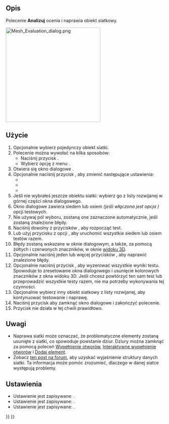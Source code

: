 <languages/>

{{Docnav/pl
|[[Mesh_RemeshGmsh/pl|Ulepsz przez Gmsh]]
|[[Mesh_EvaluateFacet/pl|Informacje o powierzchni]]
|[[Mesh_Workbench/pl|środowisko pracy Siatka]]
|IconL=Mesh_RemeshGmsh.svg
|IconR=Mesh_EvaluateFacet.svg
|IconC=Workbench_Mesh.svg
}}

{{GuiCommand/pl
|Name=Mesh Evaluation
|Name/pl=Siatka: Analiza
|MenuLocation=Siatki → Analizuj → Oceń i napraw siatkę ...
|Workbenches=[[Mesh_Workbench/pl|Siatka]]
}}

<span id="Description"></span>
==Opis==

Polecenie '''Analizuj''' ocenia i naprawia obiekt siatkowy.

[[Image:Mesh_Evaluation_dialog.png|300px]]
{{Caption|Okno dialogowe Oceń i napraw siatkę z włączoną opcją ''Fałdy na powierzchni''}}

<span id="Usage"></span>
==Użycie==

# Opcjonalnie wybierz pojedynczy obiekt siatki.
# Polecenie można wywołać na kilka sposobów:
#* Naciśnij przycisk {{Button|[[Image:Mesh_Evaluation.svg|16px]] [[Mesh_Evaluation|Analizuj]]}}.
#* Wybierz opcję z menu {{MenuCommand|Siatki → Analizuj → [[Image:Mesh_Evaluation.svg|16px]]Oceń i napraw siatkę ...}}.
# Otwiera się okno dialogowe {{MenuCommand|Oceń i napraw siatkę}}.
# Opcjonalnie naciśnij przycisk {{Button|Ustawienia ...}}, aby zmienić następujące ustawienia:
#* {{MenuCommand|Sprawdzanie miejsc technologicznie niewykonalnych}}
#* {{MenuCommand|Włącz sprawdzanie fałd na powierzchni}}
#* {{MenuCommand|Uznaj za uszkodzone tylko powierzchnie nie tworzące obszaru ''(zero area faces)''}}
# Jeśli nie wybrałeś jeszcze obiektu siatki: wybierz go z listy rozwijanej w górnej części okna dialogowego.
# Okno dialogowe zawiera siedem lub osiem ''(jeśli włączona jest opcja {{MenuCommand|Włącz sprawdzanie fałd na powierzchni}})'' opcji testowych.
# Nie używaj pól wyboru, zostaną one zaznaczone automatycznie, jeśli zostaną znalezione błędy.
# Naciśnij dowolny z przycisków {{Button|Analizuj}}, aby rozpocząć test.
# Lub użyj przycisku {{Button|Analizuj}} z opcji {{MenuCommand|Wszystkie powyższe testy razem}}, aby uruchomić wszystkie siedem lub osiem testów razem.
# Błędy zostaną wskazane w oknie dialogowym, a także, za pomocą żółtych i czerwonych znaczników, w oknie [[3D_view|widoku 3D]].
# Opcjonalnie naciśnij jeden lub więcej przycisków {{Button|Napraw}}, aby naprawić znalezione błędy.
# Opcjonalnie naciśnij przycisk {{Button|Reset}}, aby wyzerować wszystkie wyniki testu. Spowoduje to zresetowanie okna dialogowego i usunięcie kolorowych znaczników z okna widoku 3D. Jeśli chcesz powtórzyć ten sam test lub przeprowadzić wszystkie testy razem, nie ma potrzeby wykonywania tej czynności.
# Opcjonalnie wybierz inny obiekt siatkowy z listy rozwijanej, aby kontynuować testowanie i naprawę.
# Naciśnij przycisk {{Button|Zamknij}} aby zamknąć okno dialogowe i zakończyć polecenie.
# Przycisk {{Button|Odśwież}} nie działa w tej chwili prawidłowo.

<span id="Notes"></span>
==Uwagi==

* Naprawa siatki może oznaczać, że problematyczne elementy zostaną usunięte z siatki, co spowoduje powstanie dziur. Dziury można zamknąć za pomocą poleceń [[Mesh_FillupHoles/pl|Wypełnienie otworów]], [[Mesh_FillInteractiveHole/pl|Interaktywne wypełnienie otworów]] i [[Mesh_AddFacet/pl|Dodaj element]].
* Zobacz [https://forum.freecadweb.org/viewtopic.php?f=3&p=533252#p533252 ten post na forum], aby uzyskać wyjaśnienie struktury danych siatki. Ta informacja może pomóc zrozumieć, dlaczego w danej siatce występują problemy.

<span id="Preferences"></span>
==Ustawienia==

* Ustawienie {{MenuCommand|Sprawdzanie miejsc technologicznie niewykonalnych}} jest zapisywane: {{MenuCommand|Przybory → Edycja parametrów ... → BaseApp → Preferences → Mod → Mesh → Evaluation → CheckNonManifoldPoints}}.
* Ustawienie {{MenuCommand|Włącz sprawdzanie fałd na powierzchni}}  jest zapisywane: {{MenuCommand|Przybory → Edycja parametrów ... → BaseApp → Preferences → Mod → Mesh → Evaluation → EnableFoldsCheck}}.
* Ustawienie {{MenuCommand|Uznaj za uszkodzone tylko powierzchnie nie tworzące obszaru}} jest zapisywane: {{MenuCommand|Przybory → Edycja parametrów ... → BaseApp → Preferences → Mod → Mesh → Evaluation → StrictlyDegenerated}}.


{{Docnav/pl
|[[Mesh_RemeshGmsh/pl|Ulepsz przez Gmsh]]
|[[Mesh_EvaluateFacet/pl|Informacje o powierzchni]]
|[[Mesh_Workbench/pl|środowisko pracy Siatka]]
|IconL=Mesh_RemeshGmsh.svg
|IconR=Mesh_EvaluateFacet.svg
|IconC=Workbench_Mesh.svg
}}

{{Mesh Tools navi{{#translation:}}}}
{{Userdocnavi{{#translation:}}}}
{{clear}}